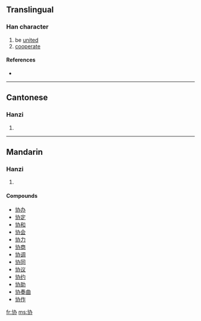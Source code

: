 {{also|協}}
==Translingual==

===Han character===
{{Han char|rn=24|rad=十|as=04|sn=6|four=|canj=十大尸金 (JKSC)}}

# be [[unite]]d
# [[cooperate]]

====References====
* {{Han ref|kx=0156.221|hdz=10060.230|uh=534F|ud=21327}}

----

==Cantonese==

===Hanzi===
{{yue-hanzi|jyut=|y=hip6}}

# {{defn|Cantonese}}

----

==Mandarin==

===Hanzi===
{{cmn-hanzi|tra=協|pin=[[cù]] ([[cu4]]), [[xié]] ([[xie2]])|wg=ts'u<sup>4</sup>, hsieh<sup>2</sup>}}

# {{defn|Mandarin}}

====Compounds====
* [[协办]]
* [[协定]]
* [[协和]]
* [[协会]]
* [[协力]]
* [[协商]]
* [[协调]]
* [[协同]]
* [[协议]]
* [[协约]]
* [[协助]]
* [[协奏曲]]
* [[协作]]

[[fr:协]]
[[ms:协]]